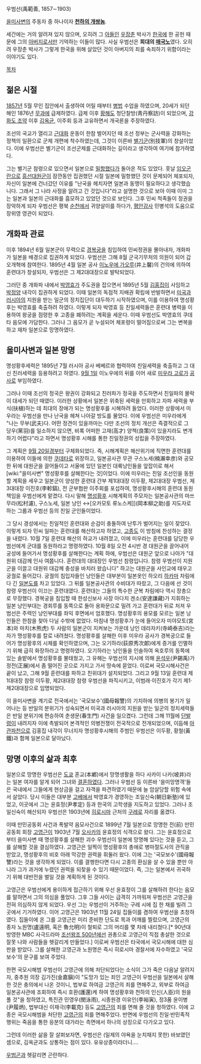 우범선(禹範善, 1857∼1903)

[[을미사변]]의 주동자 중 하나이자 '''[[천하의 개쌍놈]]'''.

세간에는 거의 알려져 있지 않으며, 오히려 그 [[아들]]인 [[우장춘]] 박사가 [[한국]]에 한 공헌 때문에 그의 [[아버지]]로서만 기억하는 이들이 많다. 사실 우범선은 '''희대의 [[매국노]]'''였다. 오히려 우장춘 박사가 그렇게 한국을 위해 살았던 것이 아버지의 죄를 속죄하기 위함이라는 이야기도 있다.

[[목차]]
== 젊은 시절 ==
[[1857년]] 5월 무인 집안에서 출생하여 어릴 때부터 [[병법]] 수업을 하였으며, 20세가 되던 해인 1876년 [[무과]]에 급제하였다. 급제 이후 [[황해도]] 청단찰방(靑丹察訪)이 되었으며, [[강화도 조약]] 이후 [[김옥균]], 이주회 등과 교유하면서 개국론을 주장하였다. 

조선의 국교가 열리고 [[근대화]] 운동이 한참 벌어지던 때 조선 정부는 군사력을 강화하는 정책의 일환으로 군제 개편에 착수하였는데, 그것이 이른바 [[별기군]](別技軍)의 창설이었다. 이에 우범선은 별기군이 조선군제를 근대화하는 길이라고 생각하여 여기에 참가하였다.

그는 별기군 참령으로 있으면서 일본으로 [[밀항]]했다가 돌아온 적도 있었다. 훗날 [[임오군란]]으로 [[흥선대원군]]이 잠깐동안 집권했던 시절 일본에 밀항했던 것이 문제되어 체포되자, 자신이 일본에 건너갔던 이유를 "난국을 헤치자면 일본과 동맹이 필요하다고 생각했습니다. 그래서 그 나라 사정을 알려고 간 것입니다"라고 설명한 것으로 보아 이때 이미 그는 일본과 일본의 근대화를 흠모하고 있었던 것으로 보인다. 그후 민씨 척족들이 정권을 장악하게 되자 우범선은 평북 [[순천]]에서 귀양살이를 하다가, [[평안감사]] 민병석의 도움으로 장위영 영관이 되었다.

== 개화파 관료 ==
이후 1894년 6월 일본군이 무력으로 [[경복궁]]을 침입하여 민씨정권을 몰아내자, 개화파가 일본을 배경으로 집권하게 되었다. 우범선은 그해 8월 군국기무처의 의원이 되어 갑오개혁에 참여한다. 1895년 4월 일본 공사 [[이노우에 가오루]](井上馨)의 건의에 의하여 훈련대가 창설되자, 우범선은 그 제2대대장으로 발탁되었다.

그러던 중 개화파 내에서 [[박영효]]가 주도권을 잡으면서 1895년 5월 [[김홍집]]이 사임하고 [[박정양]] 내각이 집권하게 되었다. 이때 일본의 독점적 지배권 확립에 반발하면서 [[미국]]과 [[러시아]]의 지원을 받는 일군의 정치집단이 대두하기 시작하였으며, 이를 이용하여 명성황후는 박영효를 축출하려 하였다. 이렇게 되자 박영효 등 친일세력들은 훈련대 병력을 이용하여 왕궁을 점령한 후 고종을 폐하려는 계획을 세운다. 이때 우범선도 박영효의 쿠데타 음모에 가담한다. 그러나 그 음모가 곧 누설되어 체포령이 떨어짐으로써 그는 변복을 하고 재차 일본으로 망명하였다.

== 을미사변과 일본 망명 ==
명성황후세력은 1895년 7월 러시아 공사 베베르와 협력하여 친일세력을 축출하고 그 대신 친러세력을 등용하려고 하였다. [[9월 1일]] 이노우에의 뒤를 이어 새로 [[미우라 고로]]가 [[공사]]로 부임하였다.

그러나 이때 조선의 정국은 왕권이 강화되고 친러파가 정국을 주도하면서 친일파의 몰락이 대세가 되던 때였다. 이러한 상황에서 일본은 위축된 세력을 만회하고 자파 세력을 부식(扶植)하는 데 최대의 장애가 되는 명성황후를 시해하려 들었다. 이러한 상황에서 미우라는 우범선을 만나 난국을 헤쳐 나아갈 방도를 물었다. 이에 우범선은 미우라에게 "나는 무부(武夫)다. 어떤 정견이 있을까마는 다만 조선의 정치 개선은 즉결적으로 그 당우(黨羽)를 일소하지 않으면, 비록 어떠한 고재(高才) 양책(良策)이 있을지라도 변개하기 어렵다"라고 하면서 명성황후 시해를 통한 친일정권의 성립을 주장하였다.

그 계획은 [[9월 20일]]경부터 구체화되었다. 즉, 시해계획은 해산위기에 직면한 훈련대를 이용하여 이들에 의한 [[쿠데타]]로 위장하고, 일본공사관 무관 구스노세(楠瀨幸彦)와 공모한 뒤에 대원군을 끌어들이고 서울에 있던 일본인 대륙낭인들을 앞잡이로 해서 [wiki:"을미사변" 명성황후를 살해한다는 것]이었다. 이에 미우라는 친일 조선인을 동원할 계획을 세우고 일본군이 양성한 훈련대 간부 제1대대장 이두황, 제2대대장 우범선, 제3대대장 이진호(李軫鎬), 전 군부협판 이주회를 포섭하여, 명성황후시해의 훈련대 동원책임을 우범선에게 맡겼다. 다시 말해 [[명성황후]] 시해계획의 주모자는 일본공사관의 마쓰무라(松村濾), 구스노세, 일본 낭인 ↔[오카모토 류노스케]](岡本柳之助)를 지도자로 하는 그룹과 우범선 등의 친일 군인들이었다.

그 당시 경성에서는 친일적인 훈련대와 순검이 충돌하여 난투가 벌어지는 일이 잦았다. 이렇게 되자 민씨 일파는 훈련대를 해산하고자 하였고, [[고종]]도 이 방침에 찬성하는 결정을 내렸다. 10월 7일 훈련대 해산의 하교가 내려졌고, 이에 미우라는 훈련대를 담당한 우범선에게 군대를 동원하라고 명령하였다. 10월 8일 오전 4시반 경 대원군을 끌어내어 궁성에 들어가서 명성황후를 살해한다는 계획 하에, 우범선은 대원군 앞으로 나아가 "대원위 대감께 인사 여쭙니다. 훈련대의 대대장인 우범선 참령입니다. 참령 우범선이 지원군을 이끌고 대원위 대감께 충성을 바치러 왔습니다" 하고는 대원군을 사인교에 태우고 궁궐로 들어갔다. 궁궐의 침입자들인 낭인들은 대부분이 일본옷인 하오리 [[하카마]] 차림에다 긴 [[일본도]]를 차고 있었다. 그 뒤를 일본공사관의 수비대가 따랐고, 그 다음에 선 것이 참령 우범선이 이끄는 훈련대였다. 훈련대는 그들의 특수한 군복 차림에다 역시 장총으로 무장했다. 경복궁을 침입할 때 한성신보사 사장 아다치 겐소(安達謙藏)가 지휘하는 일본 낭인부대는 경회루를 동쪽으로 돌아 옹화문으로 밀려 가고 훈련대가 뒤로 처져 우범선은 주력인 낭인부대를 좌익 후면에서 엄호했다. 명성황후의 용모를 모르는 일본 낭인들은 한참을 찾아 다닐 수밖에 없었다. 마침내 명성황후가 눈에 들어오자 미야모토(宮本)와 마치(木熊虎) 두 사람의 일본군이 지켜보는 가운데 낭인 데라자키(寺崎泰吉)라는 자가 명성황후를 칼로 내려쳤다. 명성황후를 살해한 이후 미우라 공사가 경복궁으로 들어가 명성황후의 시체를 확인하였으며, 그는 오기하라(荻原秀次郞)에게 증거를 인멸하기 위해 급히 화장하라고 명령하였다. 오기하라는 낭인들을 인솔하여 옥호루의 동쪽에 있는 솔밭에서 명성황후를 불태웠고, 그 유해는 우범선의 지시에 의해 [[윤석우]](尹錫禹)가 정전(正展)에서 좀 떨어진 곳으로 가지고 가서 땅속에 묻었다. 이로써 국모시해사건은 끝이 났고, 그해 9월 훈련대를 파하고 친위대가 설치되었다. 그리고 9월 13일 훈련대 제1대대장 참령 이두황, 제2대대장 참령 우범선을 파직시키고, 이범래·이진호가 각기 제1·제2대대장으로 임명되었다.

이 을미사변을 계기로 전국에서는 '국모보수'(國母報讐)의 기치하에 의병의 봉기가 일어나는 등 반일의 분위기가 성숙되면서 미국과 러시아의 지원을 받는 일군의 정치세력들은 반일 분위기에 편승하여 춘생문(春生門) 사건을 일으켰다. 그런데 그해 11월에 [[단발령]]이 내려지자 이에 촉발되어 본격적인 의병전쟁이 전국적으로 전개되었으며, 이듬해 [[아관파천]]으로 김홍집 내각이 무너지자 명성황후시해의 주범인 우범선은 이두황, 황철(黃鐵)과 함께 일본으로 달아났다.

== 망명 이후의 삶과 최후 ==
일본으로 망명한 우범선은 [[도쿄]] 혼교(本鄕)에서 망명생활을 하다 사카이 나카(坡井)라는 일본 여자를 알게 되어 그녀와 [[결혼]]하였다. 그러나 우범선 등 이른바 '을미망명객'들은 국내에서 그들에게 현상금을 걸고 자객을 파견하였기 때문에 늘 암살당할 위험 속에서 살았다. 당시 이들은 대부분 [[고베]]에서 박영효가 경영하는 조일신숙(朝日新塾)에 있었고, 이곳에서 그는 윤효정(尹孝定) 등과 한국의 고학생을 지도하고 있었다. 그러나 조일신숙이 해산되자 우범선은 1903년에 [[히로시마]] 근처의 [[구레]]로 자리를 옮겼다.

이때 만민공동회 사건과 폭발약 음모사건으로 1899년 7월 일본으로 망명한 전(前) 만민공동회 회장 [[고영근]]이 1903년 7월 [[오사카]]의 윤효정의 식객으로 왔다. 그는 윤효정으로부터 을미사변 때 명성황후를 살해한 괴수 우범선이 일본에 망명해 있다는 것을 듣고, 그를 살해할 것을 결심하였다. 고영근은 일찍이 명성황후의 총애로 병마절도사의 관직을 받았고, 명성황후의 비호 아래 막강한 권력을 휘둘러 왔다. 이에 그는 '국모보수'(國母報讐)라는 것을 생각하게 되었다. 이를 결행한다면 다시 고종의 환심을 살 수 있을 뿐만 아니라 그가 과거에 누렸던 권력을 되찾을 수 있기 때문이었다. 즉, 그는 일본에서 귀국하기 위해 대반전을 벌일 것을 계획하게 된 것이다.

고영근은 우범선에게 용이하게 접근하기 위해 우선 윤효정이 그를 살해하려 한다는 음모를 말하면서 그의 의심을 풀었다. 그후 그들 사이는 급격히 가까워져 우범선은 고영근을 전혀 의심하지 않게 되었다. 우선 그는 우범선이 거주하는 구레 시에 집 한 채를 빌려 그곳에서 기거하였다. 이어 고영근은 1903년 11월 24일 집들이를 겸하여 우범선을 초청하였다. 집들이에 온 그를 고영근은 미리 준비한 단도로 목과 어깨를 찔렀으며, 고영근의 종자 노원명(盧遠明, 혹은 魯允明)이 철퇴로 그의 머리를 몇 차례 내리쳤다.[* 90년대 방영한 MBC 사극드라마 [[조선왕조 500년]]에선 권총으로 고영근이 직접 총살한 것으로 잘못 나와 사람들을 헷갈리게 만들었다.] 이로써 우범선은 타국에서 국모시해에 대한 심판을 받았다. 그를 살해한 고영근과 노원명은 즉시 히로시마 경찰서에 자수하였고 '국모보수'의 문구를 보여 주었다.

한편 국모시해범 우범선이 고영근에 의해 처단되었다는 소식이 그가 죽은 다음날 알려지자, 중추원 의장 김가진(金嘉鎭)이 "도망가 있는 죄인 고영근이 우범선을 일본에서 살해한 것은 충의에서 나온 것이니, 법부로 하여금 고영근의 죄를 면해주고, 외부로 하여금 일본공사관에 조회하여 즉시 호환(護還)케 하여 명성황후와 천하의 인신(人臣)의 원을 풀 것"을 청하였고, 특진관 민영우(閔泳雨), 시종원경 이유인(李裕寅), 정3품 윤이병(尹履炳), 법부대신 이재극(李載克) 등도 [[고영근]]의 죄를 면해 줄 것을 청하였다. 이에 고종은 국모시해범을 처단한 [[고영근]]의 죄를 면해주었다. 반면에 우범선의 친일·반민족적 행위는 죽음을 통한 응분의 대가라는 측면에서 하나의 상징으로 다가오고 있다.

그런데 이러한 삶을 잘 살펴보자면, 우범선은 (일제의 야욕을 눈치채지 못한) 바보였던 셈으로, 김옥균과도 상통하는 점이 있다. 유유상종이라더니….


[[우범곤]]과 헷갈리면 곤란하다.
